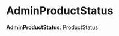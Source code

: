 
# AdminProductStatus

 **AdminProductStatus**: [ProductStatus](../../../types/types.ProductStatus/page.mdx)
